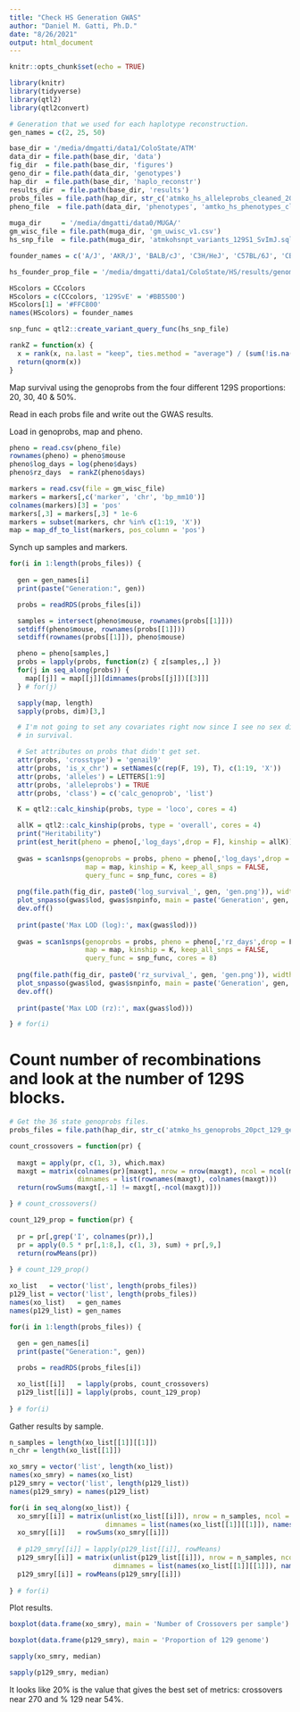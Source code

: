 ```yaml
---
title: "Check HS Generation GWAS"
author: "Daniel M. Gatti, Ph.D."
date: "8/26/2021"
output: html_document
---
```


```r
knitr::opts_chunk$set(echo = TRUE)

library(knitr)
library(tidyverse)
library(qtl2)
library(qtl2convert)

# Generation that we used for each haplotype reconstruction.
gen_names = c(2, 25, 50)

base_dir = '/media/dmgatti/data1/ColoState/ATM'
data_dir = file.path(base_dir, 'data')
fig_dir  = file.path(base_dir, 'figures')
geno_dir = file.path(data_dir, 'genotypes')
hap_dir  = file.path(base_dir, 'haplo_reconstr')
results_dir  = file.path(base_dir, 'results')
probs_files = file.path(hap_dir, str_c('atmko_hs_alleleprobs_cleaned_20pct_129_gen', gen_names,'.rds'))
pheno_file  = file.path(data_dir, 'phenotypes', 'amtko_hs_phenotypes_cleaned.csv')
  
muga_dir     = '/media/dmgatti/data0/MUGA/'
gm_wisc_file = file.path(muga_dir, 'gm_uwisc_v1.csv')
hs_snp_file  = file.path(muga_dir, 'atmkohsnpt_variants_129S1_SvImJ.sqlite')

founder_names = c('A/J', 'AKR/J', 'BALB/cJ', 'C3H/HeJ', 'C57BL/6J', 'CBA/J', 'DBA/2J', 'LP/J', '129S6/SvEvTac-Atm/J')

hs_founder_prop_file = '/media/dmgatti/data1/ColoState/HS/results/genome_founder_prop.csv'

HScolors = CCcolors
HScolors = c(CCcolors, '129SvE' = '#BB5500')
HScolors[1] = '#FFC800'
names(HScolors) = founder_names

snp_func = qtl2::create_variant_query_func(hs_snp_file)

rankZ = function(x) {
  x = rank(x, na.last = "keep", ties.method = "average") / (sum(!is.na(x)) + 1)
  return(qnorm(x))
}
```

Map survival using the genoprobs from the four different 129S proportions: 20, 30, 40 & 50%.

Read in each probs file and write out the GWAS results.

Load in genoprobs, map and pheno.

```r
pheno = read.csv(pheno_file)
rownames(pheno) = pheno$mouse
pheno$log_days = log(pheno$days)
pheno$rz_days  = rankZ(pheno$days)

markers = read.csv(file = gm_wisc_file)
markers = markers[,c('marker', 'chr', 'bp_mm10')]
colnames(markers)[3] = 'pos'
markers[,3] = markers[,3] * 1e-6
markers = subset(markers, chr %in% c(1:19, 'X'))
map = map_df_to_list(markers, pos_column = 'pos')

```

Synch up samples and markers.

```r
for(i in 1:length(probs_files)) {
  
  gen = gen_names[i]
  print(paste("Generation:", gen))

  probs = readRDS(probs_files[i])

  samples = intersect(pheno$mouse, rownames(probs[[1]]))
  setdiff(pheno$mouse, rownames(probs[[1]]))
  setdiff(rownames(probs[[1]]), pheno$mouse)

  pheno = pheno[samples,]
  probs = lapply(probs, function(z) { z[samples,,] })
  for(j in seq_along(probs)) {
    map[[j]] = map[[j]][dimnames(probs[[j]])[[3]]]
  } # for(j)

  sapply(map, length)
  sapply(probs, dim)[3,]

  # I'm not going to set any covariates right now since I see no sex difference
  # in survival.

  # Set attributes on probs that didn't get set.
  attr(probs, 'crosstype') = 'genail9'
  attr(probs, 'is_x_chr') = setNames(c(rep(F, 19), T), c(1:19, 'X'))
  attr(probs, 'alleles') = LETTERS[1:9]
  attr(probs, 'alleleprobs') = TRUE
  attr(probs, 'class') = c('calc_genoprob', 'list')

  K = qtl2::calc_kinship(probs, type = 'loco', cores = 4)

  allK = qtl2::calc_kinship(probs, type = 'overall', cores = 4)
  print("Heritability")
  print(est_herit(pheno = pheno[,'log_days',drop = F], kinship = allK))
  
  gwas = scan1snps(genoprobs = probs, pheno = pheno[,'log_days',drop = F], 
                   map = map, kinship = K, keep_all_snps = FALSE, 
                   query_func = snp_func, cores = 8)
  
  png(file.path(fig_dir, paste0('log_survival_', gen, 'gen.png')), width = 1000, height = 800, res = 128)
  plot_snpasso(gwas$lod, gwas$snpinfo, main = paste('Generation', gen, 'Log Survival'))
  dev.off()
  
  print(paste('Max LOD (log):', max(gwas$lod)))
  
  gwas = scan1snps(genoprobs = probs, pheno = pheno[,'rz_days',drop = F], 
                   map = map, kinship = K, keep_all_snps = FALSE, 
                   query_func = snp_func, cores = 8)
  
  png(file.path(fig_dir, paste0('rz_survival_', gen, 'gen.png')), width = 1000, height = 800, res = 128)
  plot_snpasso(gwas$lod, gwas$snpinfo, main = paste('Generation', gen, 'RankZ Survival'))
  dev.off()
  
  print(paste('Max LOD (rz):', max(gwas$lod)))

} # for(i)
```

# Count number of recombinations and look at the number of 129S blocks.

```r
# Get the 36 state genoprobs files.
probs_files = file.path(hap_dir, str_c('atmko_hs_genoprobs_20pct_129_gen',  gen_names, '.rds'))

count_crossovers = function(pr) {
  
  maxgt = apply(pr, c(1, 3), which.max)
  maxgt = matrix(colnames(pr)[maxgt], nrow = nrow(maxgt), ncol = ncol(maxgt),
                 dimnames = list(rownames(maxgt), colnames(maxgt)))
  return(rowSums(maxgt[,-1] != maxgt[,-ncol(maxgt)]))

} # count_crossovers()

count_129_prop = function(pr) {
  
  pr = pr[,grep('I', colnames(pr)),]
  pr = apply(0.5 * pr[,1:8,], c(1, 3), sum) + pr[,9,]
  return(rowMeans(pr))
  
} # count_129_prop()

xo_list   = vector('list', length(probs_files))
p129_list = vector('list', length(probs_files))
names(xo_list)   = gen_names
names(p129_list) = gen_names

for(i in 1:length(probs_files)) {
  
  gen = gen_names[i]
  print(paste("Generation:", gen))

  probs = readRDS(probs_files[i])

  xo_list[[i]]   = lapply(probs, count_crossovers)
  p129_list[[i]] = lapply(probs, count_129_prop)
    
} # for(i)
```

Gather results by sample.

```r
n_samples = length(xo_list[[1]][[1]])
n_chr = length(xo_list[[1]])

xo_smry = vector('list', length(xo_list))
names(xo_smry) = names(xo_list)
p129_smry = vector('list', length(p129_list))
names(p129_smry) = names(p129_list)

for(i in seq_along(xo_list)) {
  xo_smry[[i]] = matrix(unlist(xo_list[[i]]), nrow = n_samples, ncol = n_chr, 
                        dimnames = list(names(xo_list[[1]][[1]]), names(xo_list[[1]])))
  xo_smry[[i]]   = rowSums(xo_smry[[i]])
  
  # p129_smry[[i]] = lapply(p129_list[[i]], rowMeans)
  p129_smry[[i]] = matrix(unlist(p129_list[[i]]), nrow = n_samples, ncol = n_chr,
                          dimnames = list(names(xo_list[[1]][[1]]), names(xo_list[[1]])))
  p129_smry[[i]] = rowMeans(p129_smry[[i]])
  
} # for(i)
```

Plot results.

```r
boxplot(data.frame(xo_smry), main = 'Number of Crossovers per sample')
```

```r
boxplot(data.frame(p129_smry), main = 'Proportion of 129 genome')
```

```r
sapply(xo_smry, median)
```

```r
sapply(p129_smry, median)
```
It looks like 20% is the value that gives the best set of metrics: crossovers near 270 and % 129 near 54%.
